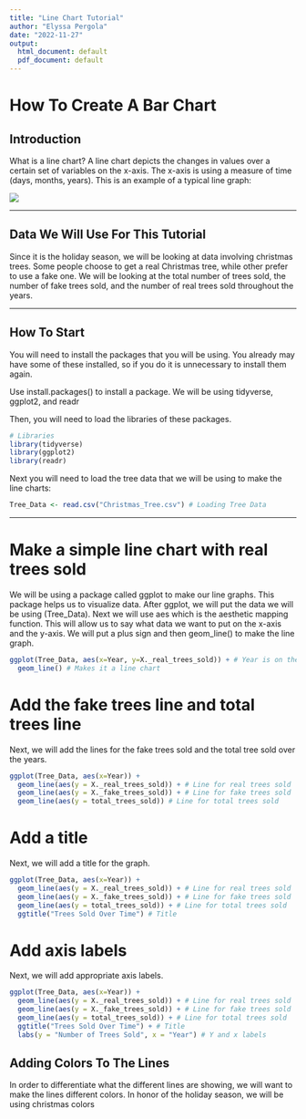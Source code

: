 ```yaml
---
title: "Line Chart Tutorial"
author: "Elyssa Pergola"
date: "2022-11-27"
output:
  html_document: default
  pdf_document: default
---
```


# How To Create A Bar Chart

## Introduction

What is a line chart? A line chart depicts the changes in values over a certain set of variables on the x-axis. The x-axis is using a measure of time (days, months, years). This is an example of a typical line graph:

<img src="Pics/Generic_Line_Chart.jpg"/> 

---

## Data We Will Use For This Tutorial

Since it is the holiday season, we will be looking at data involving christmas trees. Some people choose to get a real Christmas tree, while other prefer to use a fake one. We will be looking at the total number of trees sold, the number of fake trees sold, and the number of real trees sold throughout the years.  

---

## How To Start

You will need to install the packages that you will be using. You already may have some of these installed, so if you do it is unnecessary to install them again.

Use install.packages() to install a package. We will be using tidyverse, ggplot2, and readr

Then, you will need to load the libraries of these packages.

```r
# Libraries
library(tidyverse)
library(ggplot2)
library(readr)
```

Next you will need to load the tree data that we will be using to make the line charts:
```r
Tree_Data <- read.csv("Christmas_Tree.csv") # Loading Tree Data
```

--- 

# Make a simple line chart with real trees sold

We will be using a package called ggplot to make our line graphs. This package helps us to visualize data. After ggplot, we will put the data we will be using (Tree_Data). Next we will use aes which is the aesthetic mapping function. This will allow us to say what data we want to put on the x-axis and the y-axis. We will put a plus sign and then geom_line() to make the line graph. 

```r
ggplot(Tree_Data, aes(x=Year, y=X._real_trees_sold)) + # Year is on the X-axis, Real trees sold is on the y axis
  geom_line() # Makes it a line chart
```

# Add the fake trees line and total trees line

Next, we will add the lines for the fake trees sold and the total tree sold over the years. 

```r
ggplot(Tree_Data, aes(x=Year)) +
  geom_line(aes(y = X._real_trees_sold)) + # Line for real trees sold
  geom_line(aes(y = X._fake_trees_sold)) + # Line for fake trees sold
  geom_line(aes(y = total_trees_sold)) # Line for total trees sold
```

# Add a title

Next, we will add a title for the graph.

```r
ggplot(Tree_Data, aes(x=Year)) +
  geom_line(aes(y = X._real_trees_sold)) + # Line for real trees sold
  geom_line(aes(y = X._fake_trees_sold)) + # Line for fake trees sold
  geom_line(aes(y = total_trees_sold)) + # Line for total trees sold
  ggtitle("Trees Sold Over Time") # Title
```

# Add axis labels

Next, we will add appropriate axis labels. 
```r
ggplot(Tree_Data, aes(x=Year)) +
  geom_line(aes(y = X._real_trees_sold)) + # Line for real trees sold
  geom_line(aes(y = X._fake_trees_sold)) + # Line for fake trees sold
  geom_line(aes(y = total_trees_sold)) + # Line for total trees sold
  ggtitle("Trees Sold Over Time") + # Title
  labs(y = "Number of Trees Sold", x = "Year") # Y and x labels
```



## Adding Colors To The Lines
In order to differentiate what the different lines are showing, we will want to make the lines different colors. In honor of the holiday season, we will be using christmas colors


